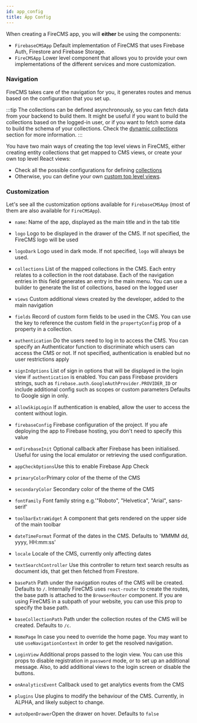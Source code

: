 ```yaml
---
id: app_config
title: App Config
---
```


When creating a FireCMS app, you will **either** be using the components:

- `FirebaseCMSApp` Default implementation of FireCMS that uses Firebase Auth, Firestore
  and Firebase Storage.
- `FireCMSApp` Lower level component that allows you to provide your own implementations
  of the different services and more customization.

### Navigation

FireCMS takes care of the navigation for you, it generates routes and menus based
on the configuration that you set up.

:::tip
The collections can be defined asynchronously, so you can fetch data from your backend
to build them.
It might be useful if you want to build the collections based on the logged-in user,
or if you want to fetch some data to build the schema of your collections.
Check the [dynamic collections](../collections/dynamic_collections.md) section for more information.
:::

You have two main ways of creating the top level views in FireCMS, either creating entity
collections that get mapped to CMS views, or create your own top level React views:

- Check all the possible configurations for defining [collections](../collections/collections.md)
- Otherwise, you can define your own [custom top level views](./custom_top_level_views.mdx).

### Customization

Let's see all the customization options available for `FirebaseCMSApp` (most
of them are also available for `FireCMSApp`).

- `name`: Name of the app, displayed as the main title and in the tab title

- `logo` Logo to be displayed in the drawer of the CMS.
  If not specified, the FireCMS logo will be used

- `logoDark` Logo used in dark mode. If not specified, `logo` will always be used.

- `collections` List of the mapped collections in the CMS.
  Each entry relates to a collection in the root database.
  Each of the navigation entries in this field
  generates an entry in the main menu.
  You can use a builder to generate the list of collections, based on the logged user

- `views` Custom additional views created by the developer, added to the main
  navigation

- `fields` Record of custom form fields to be used in the CMS.
  You can use the key to reference the custom field in
  the `propertyConfig` prop of a property in a collection.

- `authentication` Do the users need to log in to access the CMS.
  You can specify an Authenticator function to discriminate which users can
  access the CMS or not.
  If not specified, authentication is enabled but no user restrictions
  apply

- `signInOptions` List of sign in options that will be displayed in the login
  view if `authentication` is enabled. You can pass Firebase providers strings,
  such as `firebase.auth.GoogleAuthProvider.PROVIDER_ID` or include additional
  config such as scopes or custom parameters
  Defaults to Google sign in only.

- `allowSkipLogin` If authentication is enabled, allow the user to access the content
  without login.

- `firebaseConfig` Firebase configuration of the project. If you afe deploying the app to
  Firebase hosting, you don't need to specify this value

- `onFirebaseInit` Optional callback after Firebase has been initialised. Useful for
  using the local emulator or retrieving the used configuration.

- `appCheckOptions`Use this to enable Firebase App Check

- `primaryColor`Primary color of the theme of the CMS

- `secondaryColor` Secondary color of the theme of the CMS

- `fontFamily` Font family string
  e.g.'"Roboto", "Helvetica", "Arial", sans-serif'

- `toolbarExtraWidget` A component that gets rendered on the upper side of the main toolbar

- `dateTimeFormat` Format of the dates in the CMS.
  Defaults to 'MMMM dd, yyyy, HH:mm:ss'

- `locale` Locale of the CMS, currently only affecting dates

- `textSearchController` Use this controller to return text search results as document ids, that
  get then fetched from Firestore.

- `basePath` Path under the navigation routes of the CMS will be created. Defaults to `/`.
  Internally FireCMS uses `react-router` to create the routes, the base path is attached to the
  `BrowserRouter` component. If you are using FireCMS in a subpath of your website, you can use
  this prop to specify the base path.

- `baseCollectionPath` Path under the collection routes of the CMS will be created.
  Defaults to `/c`.

- `HomePage` In case you need to override the home page.
  You may want to use `useNavigationContext` in order to get the resolved
  navigation.

- `LoginView` Additional props passed to the login view. You can use this props
  to disable registration in `password` mode, or to set up an additional
  message. Also, to add additional views to the login screen or disable
  the buttons.

- `onAnalyticsEvent` Callback used to get analytics events from the CMS

- `plugins` Use plugins to modify the behaviour of the CMS.
  Currently, in ALPHA, and likely subject to change.

- `autoOpenDrawer`Open the drawer on hover. Defaults to `false`
